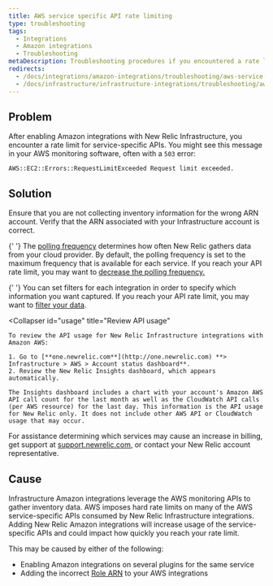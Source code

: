 ```yaml
---
title: AWS service specific API rate limiting
type: troubleshooting
tags:
  - Integrations
  - Amazon integrations
  - Troubleshooting
metaDescription: Troubleshooting procedures if you encountered a rate limit for service-specific APIs with your New Relic Infrastructure integration for Amazon AWS.
redirects:
  - /docs/integrations/amazon-integrations/troubleshooting/aws-service-specific-api-rate-limiting
  - /docs/infrastructure/infrastructure-integrations/troubleshooting/aws-service-specific-api-rate-limiting
---
```


## Problem

After enabling Amazon integrations with New Relic Infrastructure, you encounter a rate limit for service-specific APIs. You might see this message in your AWS monitoring software, often with a `503` error:

`AWS::EC2::Errors::RequestLimitExceeded Request limit exceeded.`

## Solution

<CollapserGroup>
  <Collapser
    id="arn"
    title="Verify your Infrastructure account's ARN"
  >
    Ensure that you are not collecting inventory information for the wrong ARN account. Verify that the ARN associated with your Infrastructure account is correct.
  </Collapser>

{' '}
<Collapser id="polling-frequency" title="Change the polling frequency">
  The [polling
  frequency](/docs/integrations/amazon-integrations/get-started/polling-intervals-aws-integrations)
  determines how often New Relic gathers data from your cloud provider. By
  default, the polling frequency is set to the maximum frequency that is
  available for each service. If you reach your API rate limit, you may want to
  [decrease the polling
  frequency.](/docs/integrations/new-relic-integrations/getting-started/configure-polling-frequency-data-collection-cloud-integrations#polling)
</Collapser>

{' '}
<Collapser id="data-collection" title="Filter your data">
  You can set filters for each integration in order to specify which information
  you want captured. If you reach your API rate limit, you may want to [filter
  your
  data](/docs/integrations/new-relic-integrations/getting-started/configure-polling-frequency-data-collection-cloud-integrations#filter-data).
</Collapser>

  <Collapser
    id="usage"
    title="Review API usage"
  >
    To review the API usage for New Relic Infrastructure integrations with Amazon AWS:

    1. Go to [**one.newrelic.com**](http://one.newrelic.com) **> Infrastructure > AWS > Account status dashboard**.
    2. Review the New Relic Insights dashboard, which appears automatically.

    The Insights dashboard includes a chart with your account's Amazon AWS API call count for the last month as well as the CloudWatch API calls (per AWS resource) for the last day. This information is the API usage for New Relic only. It does not include other AWS API or CloudWatch usage that may occur.

  </Collapser>
</CollapserGroup>

For assistance determining which services may cause an increase in billing, get support at [support.newrelic.com](https://support.newrelic.com/), or contact your New Relic account representative.

## Cause

Infrastructure Amazon integrations leverage the AWS monitoring APIs to gather inventory data. AWS imposes hard rate limits on many of the AWS service-specific APIs consumed by New Relic Infrastructure integrations. Adding New Relic Amazon integrations will increase usage of the service-specific APIs and could impact how quickly you reach your rate limit.

This may be caused by either of the following:

- Enabling Amazon integrations on several plugins for the same service
- Adding the incorrect [Role ARN](http://docs.aws.amazon.com/general/latest/gr/aws-arns-and-namespaces.html) to your AWS integrations
